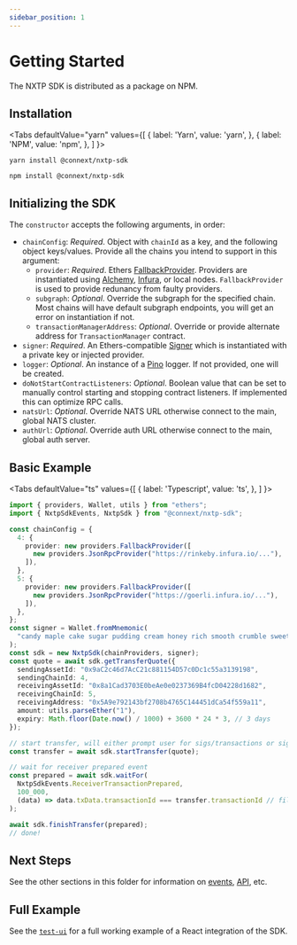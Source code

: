 ```yaml
---
sidebar_position: 1
---
```


# Getting Started

The NXTP SDK is distributed as a package on NPM.

## Installation


<Tabs
  defaultValue="yarn"
  values={[
    { label: 'Yarn', value: 'yarn', },
    { label: 'NPM', value: 'npm', },
  ]
}>
<TabItem value="yarn">

```shell
yarn install @connext/nxtp-sdk
```

</TabItem>
<TabItem value="npm">

```shell
npm install @connext/nxtp-sdk
```

</TabItem>
</Tabs>

## Initializing the SDK

The `constructor` accepts the following arguments, in order:

- `chainConfig`: _Required_. Object with `chainId` as a key, and the following object keys/values. Provide all the chains you intend to support in this argument:
  - `provider`: _Required_. Ethers [FallbackProvider](https://docs.ethers.io/v5/api/providers/other/#FallbackProvider). Providers are instantiated using [Alchemy](https://www.alchemy.com), [Infura](https://infura.io), or local nodes. `FallbackProvider` is used to provide redunancy from faulty providers.
  - `subgraph`: _Optional_. Override the subgraph for the specified chain. Most chains will have default subgraph endpoints, you will get an error on instantiation if not.
  - `transactionManagerAddress`: _Optional_. Override or provide alternate address for `TransactionManager` contract.
- `signer`: _Required_. An Ethers-compatible [Signer](https://docs.ethers.io/v5/api/signer/) which is instantiated with a private key or injected provider.
- `logger`: _Optional_. An instance of a [Pino](https://getpino.io) logger. If not provided, one will be created.
- `doNotStartContractListeners`: _Optional_. Boolean value that can be set to manually control starting and stopping contract listeners. If implemented this can optimize RPC calls.
- `natsUrl`: _Optional_. Override NATS URL otherwise connect to the main, global NATS cluster.
- `authUrl`: _Optional_. Override auth URL otherwise connect to the main, global auth server.

## Basic Example

<Tabs
  defaultValue="ts"
  values={[
    { label: 'Typescript', value: 'ts', },
  ]
}>
<TabItem value="ts">

```ts
import { providers, Wallet, utils } from "ethers";
import { NxtpSdkEvents, NxtpSdk } from "@connext/nxtp-sdk";

const chainConfig = {
  4: {
    provider: new providers.FallbackProvider([
      new providers.JsonRpcProvider("https://rinkeby.infura.io/..."),
    ]),
  },
  5: {
    provider: new providers.FallbackProvider([
      new providers.JsonRpcProvider("https://goerli.infura.io/..."),
    ]),
  },
};
const signer = Wallet.fromMnemonic(
  "candy maple cake sugar pudding cream honey rich smooth crumble sweet treat"
);
const sdk = new NxtpSdk(chainProviders, signer);
const quote = await sdk.getTransferQuote({
  sendingAssetId: "0x9aC2c46d7AcC21c881154D57c0Dc1c55a3139198",
  sendingChainId: 4,
  receivingAssetId: "0x8a1Cad3703E0beAe0e0237369B4fcD04228d1682",
  receivingChainId: 5,
  receivingAddress: "0x5A9e792143bf2708b4765C144451dCa54f559a11",
  amount: utils.parseEther("1"),
  expiry: Math.floor(Date.now() / 1000) + 3600 * 24 * 3, // 3 days
});

// start transfer, will either prompt user for sigs/transactions or sign with unlocked account
const transfer = await sdk.startTransfer(quote);

// wait for receiver prepared event
const prepared = await sdk.waitFor(
  NxtpSdkEvents.ReceiverTransactionPrepared,
  100_000,
  (data) => data.txData.transactionId === transfer.transactionId // filter function
);

await sdk.finishTransfer(prepared);
// done!
```

</TabItem>
</Tabs>

## Next Steps

See the other sections in this folder for information on [events](./events), [API](./api-reference), etc.

## Full Example

See the [`test-ui`](https://github.com/connext/nxtp/tree/main/packages/test-ui) for a full working example of a React integration of the SDK.
